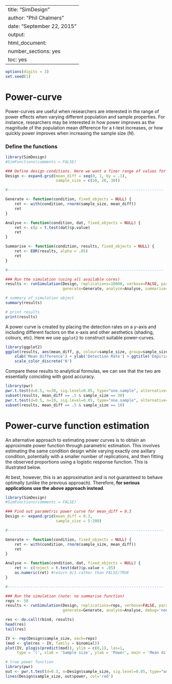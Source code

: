%\VignetteIndexEntry{SimDesign}
%\VignetteEngine{knitr::knitr}
---
title: "SimDesign"
author: "Phil Chalmers"
date: "September 22, 2015"
output:
  html_document:
    number_sections: yes
    toc: yes
---

```r
options(digits = 3)
set.seed(1)
```

# Power-curve

Power-curves are useful when researchers are interested in the range of power effects when varying different population and sample properties. For instance, researchers may be interested in how power improves as the magnitude of the population mean difference for a t-test increases, or how quickly power improves when increasing the sample size ($N$).  

### Define the functions

```r
library(SimDesign)
#SimFunctions(comments = FALSE)

### Define design conditions. Here we want a finer range of values for plotting
Design <- expand.grid(mean_diff = seq(0, 1, by = .1), 
                      sample_size = c(10, 20, 30))

#--------------------------------------------------------------------

Generate <- function(condition, fixed_objects = NULL) {
    ret <- with(condition, rnorm(sample_size, mean_diff))
    ret
}

Analyse <- function(condition, dat, fixed_objects = NULL) {
    ret <- c(p = t.test(dat)$p.value)
    ret
}

Summarise <- function(condition, results, fixed_objects = NULL) {
    ret <- EDR(results, alpha = .05)
    ret
}

#--------------------------------------------------------------------

### Run the simulation (using all available cores)
results <- runSimulation(Design, replications=10000, verbose=FALSE, parallel=TRUE,
                         generate=Generate, analyse=Analyse, summarise=Summarise, debug='none')
```

```r
# summary of simulation object
summary(results)

# print results
print(results)
```

A power curve is created by placing the detection rates on a $y$-axis and including different factors on the x-axis and other aesthetics (shading, colours, etc). Here we use `ggplot2` to construct suitable power-curves.

```r
library(ggplot2)
ggplot(results, aes(mean_diff, p, colour=sample_size, group=sample_size)) + geom_point() + geom_line() +
    xlab('Mean Difference') + ylab('Detection Rate') + ggtitle('Empirical Power Curves') +
    scale_color_discrete('N')
```

Compare these results to analytical formulas, we can see that the two are essentially coinciding with good accuracy. 

```r
library(pwr)
pwr.t.test(d=0.5, n=30, sig.level=0.05, type="one.sample", alternative="two.sided")
subset(results, mean_diff == .5 & sample_size == 30)
pwr.t.test(d=0.5, n=10, sig.level=0.05, type="one.sample", alternative="two.sided")
subset(results, mean_diff == .5 & sample_size == 10)
```

# Power-curve function estimation

An alternative approach to estimating power curves is to obtain an approximate power function through parametric estimation. This involves estimating the same condition design while varying exactly one axillary condition, potentially with a smaller number of replications, and then fitting the observed proportions using a logistic response function. This is illustrated below. 

At best, however, this is an approximation and is not guaranteed to behave optimally (unlike the previous approach). Therefore, **for serious applications use the above approach instead**.

```r
library(SimDesign)
#SimFunctions(comments = FALSE)

### Find out parametric power curve for mean_diff = 0.3
Design <- expand.grid(mean_diff = 0.3, 
                      sample_size = 5:200)

#--------------------------------------------------------------------

Generate <- function(condition, fixed_objects = NULL) {
    ret <- with(condition, rnorm(sample_size, mean_diff))
    ret
}

Analyse <- function(condition, dat, fixed_objects = NULL) {
    ret <- c(reject = t.test(dat)$p.value < .05) 
    as.numeric(ret) #return 0/1 rather than FALSE/TRUE
}

#--------------------------------------------------------------------

### Run the simulation (note: no summarise function)
reps <- 50
results <- runSimulation(Design, replications=reps, verbose=FALSE, parallel=FALSE,
                         generate=Generate, analyse=Analyse, debug='none')
```

```r
res <- do.call(rbind, results)
head(res)
tail(res)

IV <- rep(Design$sample_size, each=reps)
(mod <- glm(res ~ IV, family = binomial))
plot(IV, plogis(predict(mod)), ylim = c(0,1), las=1,
	 type = 'l', xlab = 'Sample size', ylab = 'Power', main = 'Mean difference = 0.3')

# true power function
library(pwr)
out <- pwr.t.test(d=0.3, n=Design$sample_size, sig.level=0.05, type="one.sample", alternative="two.sided")
lines(Design$sample_size, out$power, col='red')
```

